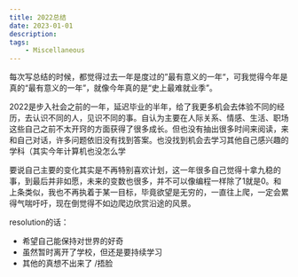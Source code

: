 ```yaml
---
title: 2022总结
date: 2023-01-01
description: 
tags:
    - Miscellaneous
---
```


每次写总结的时候，都觉得过去一年是度过的”最有意义的一年“，可我觉得今年是真的“最有意义的一年”，就像今年真的是“史上最难就业季”。<br/>

2022是步入社会之前的一年，延迟毕业的半年，给了我更多机会去体验不同的经历，去认识不同的人，见识不同的事。自认为主要在人际关系、情感、生活、职场这些自己之前不太开窍的方面获得了很多成长。但也没有抽出很多时间来阅读，来和自己对话，许多问题依旧没有找到答案。也没找到机会去学习其他自己感兴趣的学科（其实今年计算机也没怎么学 <br/>

要说自己主要的变化其实是不再特别喜欢计划，这一年很多自己觉得十拿九稳的事，到最后并非如愿，未来的变数也很多，并不可以像编程一样除了1就是0。和上条类似，我也不再执着于某一目标，毕竟欲望是无穷的，一直往上爬，一定会累得气喘吁吁，现在倒觉得不如边爬边欣赏沿途的风景。 <br/>

resolution的话：
- 希望自己能保持对世界的好奇
- 虽然暂时离开了学校，但还是要持续学习
- 其他的真想不出来了 /捂脸 <br/>

